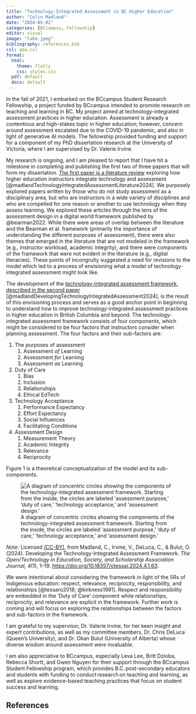 ```yaml
---
title: "Technology-Integrated Assessment in BC Higher Education"
author: "Colin Madland"
date: "2024-05-02"
categories: [BCcampus, fellowship]
editor: visual
image: "lake.jpeg"
bibliography: references.bib
csl: apa.csl
format:
  html:
    theme: flatly
    css: styles.css
  pdf: default
  docx: default
---
```



In the fall of 2021, I embarked on the BCcampus Student Research Fellowship, a project funded by BCcampus intended to promote research on teaching and learning in BC. My project aimed at technology-integrated assessment practices in higher education. Assessment is already a contentious and high-stakes topic in higher education; however, concern around assessment escalated due to the COVID-19 pandemic, and also in light of generative AI models. The fellowship provided funding and support for a component of my PhD dissertation research at the University of Victoria, where I am supervised by Dr. Valerie Irvine. 

My research is ongoing, and I am pleased to report that I have hit a milestone in completing and publishing the first two of three papers that will form my dissertation. [The first paper is a literature review](https://doi.org/10.18357/otessaj.2024.4.1.57) exploring how higher education instructors integrate technology and assessment [@madlandTechnologyIntegratedAssessmentLiterature2024]. We purposely explored papers written by those who do not study assessment as a disciplinary area, but who are instructors in a wide variety of disciplines and who are compelled for one reason or another to use technology when they assess learning. We explored these articles through the lens of the assessment design in a digital world framework published by @bearman2022. While there were areas of overlap between the literature and the Bearman et al. framework (primarily the importance of understanding the different purposes of assessment), there were also themes that emerged in the literature that are not modeled in the framework (e.g., instructor workload, academic integrity), and there were components of the framework that were not evident in the literature (e.g., digital literacies). These points of incongruity suggested a need for revisions to the model which led to a process of envisioning what a model of technology-integrated assessment might look like.


The development of the [technology-integrated assessment framework, described in the second paper](https://doi.org/10.18357/otessaj.2024.4.1.63) [@madlandDevelopingTechnologyIntegratedAssessment2024], is the result of this envisioning process and serves as a good anchor point in beginning to understand how to improve technology-integrated assessment practices in higher education in British Columbia and beyond. The technology-integrated assessment framework consists of four components, which might be considered to be four factors that instructors consider when planning assessment. The four factors and their sub-factors are:

1.  The purposes of assessment
    1.  Assessment *of* Learning
    2.  Assessment *for* Learning
    3.  Assessment *as* Learning
2.  Duty of Care
    1.  Bias
    2.  Inclusion
    3.  Relationships
    4.  Ethical EdTech
3.  Technology Acceptance
    1.  Performance Expectancy
    2.  Effort Expectancy
    3.  Social Influences
    4.  Facilitating Conditions
4.  Assessment Design
    1.  Measurement Theory
    2.  Academic Integrity
    3.  Relevance
    4.  Reciprocity

Figure 1 is a theoretical conceptualization of the model and its sub-components.

![A diagram of concentric circles showing the components of the technology-integrated assessment framework. Starting from the inside, the circles are labeled 'assessment purpose,' 'duty of care,' 'technology acceptance,' and 'assessment design.'](tiaf-q-full.png)

*Note:* Licensed [(CC-BY)](https://creativecommons.org/licenses/by/4.0/), from Madland, C., Irvine, V., DeLuca, C., & Bulut, O. (2024). Developing the Technology-Integrated Assessment Framework. *The Open/Technology in Education, Society, and Scholarship Association Journal, 4*(1), 1–19. <https://doi.org/10.18357/otessaj.2024.4.1.63>.  

We were intentional about considering the framework in light of the 5Rs of Indigenous education: respect, relevance, reciprocity, responsibility, and relationships [@tessaro2018; @kirkness1991]. Respect and responsibility are embedded in the 'Duty of Care' component while relationships, reciprocity, and relevance are explicit in the framework. Further work is coming and will focus on exploring the relationships between the factors and sub-factors in the framework.

I am grateful to my supervisor, Dr. Valerie Irvine, for her keen insight and expert contributions, as well as my committee members, Dr. Chris DeLuca (Queen's University), and Dr. Okan Bulut (University of Alberta) whose diverse wisdom around assessment were invaluable. 

I am also appreciative to BCcampus, especially Leva Lee, Britt Dzioba, Rebecca Shortt, and Gwen Nguyen for their support through the BCcampus Student Fellowship program, which provides B.C. post-secondary educators and students with funding to conduct research on teaching and learning, as well as explore evidence-based teaching practices that focus on student success and learning. 

## References